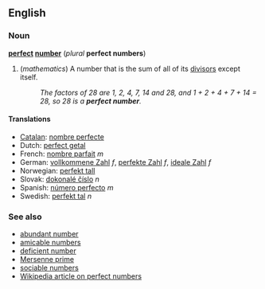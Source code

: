 ==English==
===Noun===
'''[[perfect]] [[number]]''' (''plural'' '''perfect numbers''')

#(''mathematics'') A number that is the sum of all of its [[divisor]]s except itself.
#:''The factors of 28 are 1, 2, 4, 7, 14 and 28, and 1 + 2 + 4 + 7 + 14 = 28, so 28 is a '''perfect number'''.''

====Translations====
*[[Catalan]]: [[nombre perfecte]] <!--gender?-->
*Dutch: [[perfect getal]] <!--gender?-->
*French: [[nombre parfait]] ''m''
*German: [[vollkommene Zahl]] ''f'', [[perfekte Zahl]] ''f'', [[ideale Zahl]] ''f''
*Norwegian: [[perfekt tall]] <!--gender?-->
*Slovak: [[dokonalé číslo]] ''n''
*Spanish: [[número perfecto]] ''m''
*Swedish: [[perfekt tal]] ''n''

===See also===
*[[abundant number]]
*[[amicable numbers]]
*[[deficient number]]
*[[Mersenne prime]]
*[[sociable numbers]]
*[[w:Perfect_number|Wikipedia article on perfect numbers]]